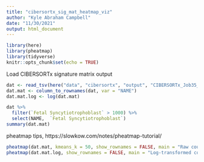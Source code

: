 ```yaml
---
title: "cibersortx_sig_mat_heatmap_viz"
author: "Kyle Abraham Campbell"
date: "11/30/2021"
output: html_document
---
```


```r
library(here)
library(pheatmap)
library(tidyverse)
knitr::opts_chunk$set(echo = TRUE)
```

Load CIBERSORTx signature matrix output
```r
dat <- read_tsv(here("data", "cibersortx", "output", "CIBERSORTx_Job35_KC_Pique-Regi_sc_signature_matrix_input_2020-12-30.txt"))
dat.mat <- column_to_rownames(dat, var = "NAME")
dat.mat.log <- log(dat.mat)
```

```r
dat %>%
  filter(`Fetal Syncytiotrophoblast` > 1000) %>%
  select(NAME,  `Fetal Syncytiotrophoblast`)
summary(dat.mat)
```


pheatmap tips, https://slowkow.com/notes/pheatmap-tutorial/
```r
pheatmap(dat.mat, kmeans_k = 50, show_rownames = FALSE, main = "Raw counts - 50 gene clusters")
pheatmap(dat.mat.log, show_rownames = FALSE, main = "Log-transformed counts")
```

